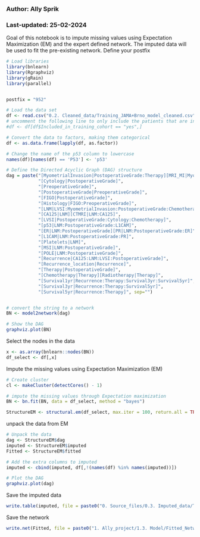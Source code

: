 ### Author: Ally Sprik
### Last-updated: 25-02-2024

Goal of this notebook is to impute missing values using Expectation Maximization (EM) and the expert defined network. The imputed data will be used to fit the pre-existing network. Define your postfix


```r
# Load libraries
library(bnlearn)
library(Rgraphviz)
library(gRain)
library(parallel)


postfix = "952"
```



```r
# Load the data set
df <- read.csv("0.2. Cleaned_data/Training_JAMA+Brno_model_cleaned.csv", header = TRUE, sep = ",", na.strings = c("NA", "N/A", "NaN", "NULL", "", " ", "?"))
# uncomment the following line to only include the patients that are included in the original training cohort
#df <- df[df$Included_in_training_cohort == "yes",]

# Convert the data to factors, making them categorical
df <- as.data.frame(lapply(df, as.factor))

# Change the name of the p53 column to lowercase
names(df)[names(df) == 'P53'] <- 'p53'

# Define the Directed Acyclic Graph (DAG) structure
dag = paste("[MyometrialInvasion|PostoperativeGrade:Therapy][MRI_MI|MyometrialInvasion]",
            "[Cytology|PostoperativeGrade]",
            "[PreoperativeGrade]",
            "[PostoperativeGrade|PreoperativeGrade]",
            "[FIGO|PostoperativeGrade]",
            "[Histology|FIGO:PreoperativeGrade]",
            "[LNM|LVSI:MyometrialInvasion:PostoperativeGrade:Chemotherapy]",
            "[CA125|LNM][CTMRI|LNM:CA125]",
            "[LVSI|PostoperativeGrade:Cytology:Chemotherapy]",
            "[p53|LNM:PostoperativeGrade:L1CAM]",
            "[ER|LNM:PostoperativeGrade][PR|LNM:PostoperativeGrade:ER]",
            "[L1CAM|LNM:PostoperativeGrade:PR]",
            "[Platelets|LNM]",
            "[MSI|LNM:PostoperativeGrade]",
            "[POLE|LNM:PostoperativeGrade]",
            "[Recurrence|CA125:LNM:LVSI:PostoperativeGrade]",
            "[Recurrence_location|Recurrence]",
            "[Therapy|PostoperativeGrade]",
            "[Chemotherapy|Therapy][Radiotherapy|Therapy]",
            "[Survival1yr|Recurrence:Therapy:Survival3yr:Survival5yr]",
            "[Survival3yr|Recurrence:Therapy:Survival5yr]",
            "[Survival5yr|Recurrence:Therapy]", sep="")


# convert the string to a network
BN <- model2network(dag)

# Show the DAG
graphviz.plot(BN)
```



Select the nodes in the data
```r
x <- as.array(bnlearn::nodes(BN))
df_select <- df[,x]
```


Impute the missing values using Expectation Maximization (EM)
```r
# Create cluster
cl <- makeCluster(detectCores() - 1)

# impute the missing values through Expectation maximization
BN <- bn.fit(BN, data = df_select, method = "bayes")

StructureEM <- structural.em(df_select, max.iter = 100, return.all = TRUE, maximize = 'tabu', start = BN)
```

unpack the data from EM
```r
# Unpack the data
dag <- StructureEM$dag
imputed <- StructureEM$imputed
Fitted <- StructureEM$fitted

# Add the extra columns to imputed
imputed <- cbind(imputed, df[,!(names(df) %in% names(imputed))])

```

```r
# Plot the DAG
graphviz.plot(dag)
```

Save the imputed data
```r
write.table(imputed, file = paste0("0. Source_files/0.3. Imputed_data/Training_JAMA_EM_imputed_",postfix,".csv"), sep = ",", row.names = FALSE)

```


Save the network
```r
write.net(Fitted, file = paste0("1. Ally_project/1.3. Model/Fitted_Networks/EM_fitted_DAG_",postfix,".net"))
```

